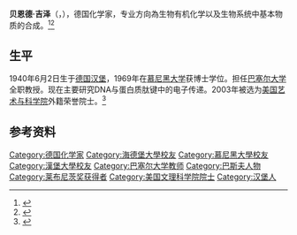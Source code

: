 '''贝恩德·吉泽'''（{{lang-de|Bernd Giese}}，{{bd|1940年|6月2日||}}），德国化学家，专业方向為生物有机化学以及生物系统中基本物质的合成。<ref>{{cite book | last = Taylor | first = | authorlink = | coauthors = | title = Mechanism and Synthesis | publisher = Royal Society of Chemistry | year = 2002 | location = | pages = | url = | doi = | id = | isbn = 978-0854046959 }}</ref><ref>{{cite news| first=| last=| coauthors=| authorlink=| title=Thomson Reuters Predicts Nobel Laureates| date=24 September 2009| publisher=| url=http://www.reuters.com/article/pressRelease/idUS37530+24-Sep-2009+PRN20090924| work=| pages=| accessdate=2009-10-10| language=| archive-date=2012-09-13| archive-url=https://archive.today/20120913213121/http://www.reuters.com/article/pressRelease/idUS37530+24-Sep-2009+PRN20090924| dead-url=yes}}</ref>

==生平==
1940年6月2日生于[[德国|德国]][[汉堡|汉堡]]，1969年在[[慕尼黑大学|慕尼黑大学]]获博士学位。担任[[巴塞尔大学|巴塞尔大学]]全职教授。现在主要研究DNA与蛋白质肽键中的电子传递。2003年被选为[[美国艺术与科学院|美国艺术与科学院]]外籍荣誉院士。<ref name=AAAS>{{cite web|title=Book of Members, 1780–2010: Chapter B|url=http://www.amacad.org/publications/BookofMembers/ChapterB.pdf|publisher=American Academy of Arts and Sciences|accessdate=15 June 2011|archive-date=2011-07-25|archive-url=https://web.archive.org/web/20110725002054/http://www.amacad.org/publications/BookofMembers/ChapterB.pdf|dead-url=no}}</ref>

==参考资料==
{{Reflist}}

{{Authority control}}

{{DEFAULTSORT:Giese, Bernd}}
[[Category:德国化学家|Category:德国化学家]]
[[Category:海德堡大學校友|Category:海德堡大學校友]]
[[Category:慕尼黑大學校友|Category:慕尼黑大學校友]]
[[Category:漢堡大學校友|Category:漢堡大學校友]]
[[Category:巴塞尔大学教师|Category:巴塞尔大学教师]]
[[Category:巴斯夫人物|Category:巴斯夫人物]]
[[Category:莱布尼茨奖获得者|Category:莱布尼茨奖获得者]]
[[Category:美国文理科学院院士|Category:美国文理科学院院士]]
[[Category:汉堡人|Category:汉堡人]]
